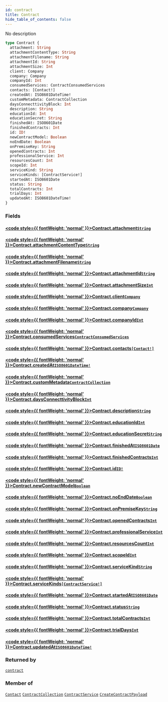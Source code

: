 ```yaml
---
id: contract
title: Contract
hide_table_of_contents: false
---
```








No description

```graphql
type Contract {
  attachment: String
  attachmentContentType: String
  attachmentFilename: String
  attachmentId: String
  attachmentSize: Int
  client: Company
  company: Company
  companyId: Int
  consumedServices: ContractConsumedServices
  contacts: [Contact!]
  createdAt: ISO8601DateTime!
  customMetadata: ContractCollection
  daysConnecttivityBlock: Int
  description: String
  educationId: Int
  educationSecret: String
  finishedAt: ISO8601Date
  finishedContracts: Int
  id: ID!
  newContractModel: Boolean
  noEndDate: Boolean
  onPremiseKey: String
  openedContracts: Int
  professionalService: Int
  resourcesCount: Int
  scopeId: Int
  serviceKind: String
  serviceKinds: [ContractService!]
  startedAt: ISO8601Date
  status: String
  totalContracts: Int
  trialDays: Int
  updatedAt: ISO8601DateTime!
}
```


### Fields

#### [<code style={{ fontWeight: 'normal' }}>Contract.<b>attachment</b></code>](#)<Bullet />[`String`](/api/graphql/documentation/scalars/string) <Badge class="secondary" text="scalar"/>
> 
> 

#### [<code style={{ fontWeight: 'normal' }}>Contract.<b>attachmentContentType</b></code>](#)<Bullet />[`String`](/api/graphql/documentation/scalars/string) <Badge class="secondary" text="scalar"/>
> 
> 

#### [<code style={{ fontWeight: 'normal' }}>Contract.<b>attachmentFilename</b></code>](#)<Bullet />[`String`](/api/graphql/documentation/scalars/string) <Badge class="secondary" text="scalar"/>
> 
> 

#### [<code style={{ fontWeight: 'normal' }}>Contract.<b>attachmentId</b></code>](#)<Bullet />[`String`](/api/graphql/documentation/scalars/string) <Badge class="secondary" text="scalar"/>
> 
> 

#### [<code style={{ fontWeight: 'normal' }}>Contract.<b>attachmentSize</b></code>](#)<Bullet />[`Int`](/api/graphql/documentation/scalars/int) <Badge class="secondary" text="scalar"/>
> 
> 

#### [<code style={{ fontWeight: 'normal' }}>Contract.<b>client</b></code>](#)<Bullet />[`Company`](/api/graphql/documentation/objects/company) <Badge class="secondary" text="object"/>
> 
> 

#### [<code style={{ fontWeight: 'normal' }}>Contract.<b>company</b></code>](#)<Bullet />[`Company`](/api/graphql/documentation/objects/company) <Badge class="secondary" text="object"/>
> 
> 

#### [<code style={{ fontWeight: 'normal' }}>Contract.<b>companyId</b></code>](#)<Bullet />[`Int`](/api/graphql/documentation/scalars/int) <Badge class="secondary" text="scalar"/>
> 
> 

#### [<code style={{ fontWeight: 'normal' }}>Contract.<b>consumedServices</b></code>](#)<Bullet />[`ContractConsumedServices`](/api/graphql/documentation/objects/contract-consumed-services) <Badge class="secondary" text="object"/>
> 
> 

#### [<code style={{ fontWeight: 'normal' }}>Contract.<b>contacts</b></code>](#)<Bullet />[`[Contact!]`](/api/graphql/documentation/objects/contact) <Badge class="secondary" text="list"/> <Badge class="secondary" text="object"/>
> 
> 

#### [<code style={{ fontWeight: 'normal' }}>Contract.<b>createdAt</b></code>](#)<Bullet />[`ISO8601DateTime!`](/api/graphql/documentation/scalars/iso8601-date-time) <Badge class="secondary" text="non-null"/> <Badge class="secondary" text="scalar"/>
> 
> 

#### [<code style={{ fontWeight: 'normal' }}>Contract.<b>customMetadata</b></code>](#)<Bullet />[`ContractCollection`](/api/graphql/documentation/objects/contract-collection) <Badge class="secondary" text="object"/>
> 
> 

#### [<code style={{ fontWeight: 'normal' }}>Contract.<b>daysConnecttivityBlock</b></code>](#)<Bullet />[`Int`](/api/graphql/documentation/scalars/int) <Badge class="secondary" text="scalar"/>
> 
> 

#### [<code style={{ fontWeight: 'normal' }}>Contract.<b>description</b></code>](#)<Bullet />[`String`](/api/graphql/documentation/scalars/string) <Badge class="secondary" text="scalar"/>
> 
> 

#### [<code style={{ fontWeight: 'normal' }}>Contract.<b>educationId</b></code>](#)<Bullet />[`Int`](/api/graphql/documentation/scalars/int) <Badge class="secondary" text="scalar"/>
> 
> 

#### [<code style={{ fontWeight: 'normal' }}>Contract.<b>educationSecret</b></code>](#)<Bullet />[`String`](/api/graphql/documentation/scalars/string) <Badge class="secondary" text="scalar"/>
> 
> 

#### [<code style={{ fontWeight: 'normal' }}>Contract.<b>finishedAt</b></code>](#)<Bullet />[`ISO8601Date`](/api/graphql/documentation/scalars/iso8601-date) <Badge class="secondary" text="scalar"/>
> 
> 

#### [<code style={{ fontWeight: 'normal' }}>Contract.<b>finishedContracts</b></code>](#)<Bullet />[`Int`](/api/graphql/documentation/scalars/int) <Badge class="secondary" text="scalar"/>
> 
> 

#### [<code style={{ fontWeight: 'normal' }}>Contract.<b>id</b></code>](#)<Bullet />[`ID!`](/api/graphql/documentation/scalars/id) <Badge class="secondary" text="non-null"/> <Badge class="secondary" text="scalar"/>
> 
> 

#### [<code style={{ fontWeight: 'normal' }}>Contract.<b>newContractModel</b></code>](#)<Bullet />[`Boolean`](/api/graphql/documentation/scalars/boolean) <Badge class="secondary" text="scalar"/>
> 
> 

#### [<code style={{ fontWeight: 'normal' }}>Contract.<b>noEndDate</b></code>](#)<Bullet />[`Boolean`](/api/graphql/documentation/scalars/boolean) <Badge class="secondary" text="scalar"/>
> 
> 

#### [<code style={{ fontWeight: 'normal' }}>Contract.<b>onPremiseKey</b></code>](#)<Bullet />[`String`](/api/graphql/documentation/scalars/string) <Badge class="secondary" text="scalar"/>
> 
> 

#### [<code style={{ fontWeight: 'normal' }}>Contract.<b>openedContracts</b></code>](#)<Bullet />[`Int`](/api/graphql/documentation/scalars/int) <Badge class="secondary" text="scalar"/>
> 
> 

#### [<code style={{ fontWeight: 'normal' }}>Contract.<b>professionalService</b></code>](#)<Bullet />[`Int`](/api/graphql/documentation/scalars/int) <Badge class="secondary" text="scalar"/>
> 
> 

#### [<code style={{ fontWeight: 'normal' }}>Contract.<b>resourcesCount</b></code>](#)<Bullet />[`Int`](/api/graphql/documentation/scalars/int) <Badge class="secondary" text="scalar"/>
> 
> 

#### [<code style={{ fontWeight: 'normal' }}>Contract.<b>scopeId</b></code>](#)<Bullet />[`Int`](/api/graphql/documentation/scalars/int) <Badge class="secondary" text="scalar"/>
> 
> 

#### [<code style={{ fontWeight: 'normal' }}>Contract.<b>serviceKind</b></code>](#)<Bullet />[`String`](/api/graphql/documentation/scalars/string) <Badge class="secondary" text="scalar"/>
> 
> 

#### [<code style={{ fontWeight: 'normal' }}>Contract.<b>serviceKinds</b></code>](#)<Bullet />[`[ContractService!]`](/api/graphql/documentation/objects/contract-service) <Badge class="secondary" text="list"/> <Badge class="secondary" text="object"/>
> 
> 

#### [<code style={{ fontWeight: 'normal' }}>Contract.<b>startedAt</b></code>](#)<Bullet />[`ISO8601Date`](/api/graphql/documentation/scalars/iso8601-date) <Badge class="secondary" text="scalar"/>
> 
> 

#### [<code style={{ fontWeight: 'normal' }}>Contract.<b>status</b></code>](#)<Bullet />[`String`](/api/graphql/documentation/scalars/string) <Badge class="secondary" text="scalar"/>
> 
> 

#### [<code style={{ fontWeight: 'normal' }}>Contract.<b>totalContracts</b></code>](#)<Bullet />[`Int`](/api/graphql/documentation/scalars/int) <Badge class="secondary" text="scalar"/>
> 
> 

#### [<code style={{ fontWeight: 'normal' }}>Contract.<b>trialDays</b></code>](#)<Bullet />[`Int`](/api/graphql/documentation/scalars/int) <Badge class="secondary" text="scalar"/>
> 
> 

#### [<code style={{ fontWeight: 'normal' }}>Contract.<b>updatedAt</b></code>](#)<Bullet />[`ISO8601DateTime!`](/api/graphql/documentation/scalars/iso8601-date-time) <Badge class="secondary" text="non-null"/> <Badge class="secondary" text="scalar"/>
> 
> 



### Returned by

[`contract`](/api/graphql/documentation/queries/contract)  <Badge class="secondary" text="query"/>

### Member of

[`Contact`](/api/graphql/documentation/objects/contact)  <Badge class="secondary" text="object"/><Bullet />[`ContractCollection`](/api/graphql/documentation/objects/contract-collection)  <Badge class="secondary" text="object"/><Bullet />[`ContractService`](/api/graphql/documentation/objects/contract-service)  <Badge class="secondary" text="object"/><Bullet />[`CreateContractPayload`](/api/graphql/documentation/objects/create-contract-payload)  <Badge class="secondary" text="object"/>



